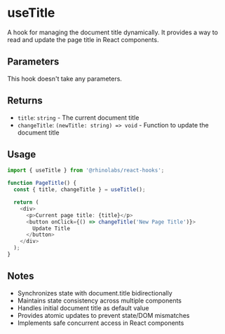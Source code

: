 # useTitle

A hook for managing the document title dynamically. It provides a way to read and update the page title in React components.

## Parameters

This hook doesn't take any parameters.

## Returns

- `title`: `string` - The current document title
- `changeTitle`: `(newTitle: string) => void` - Function to update the document title

## Usage

```typescript
import { useTitle } from '@rhinolabs/react-hooks';

function PageTitle() {
  const { title, changeTitle } = useTitle();

  return (
    <div>
      <p>Current page title: {title}</p>
      <button onClick={() => changeTitle('New Page Title')}>
        Update Title
      </button>
    </div>
  );
}
```

## Notes

- Synchronizes state with document.title bidirectionally
- Maintains state consistency across multiple components
- Handles initial document title as default value
- Provides atomic updates to prevent state/DOM mismatches
- Implements safe concurrent access in React components
